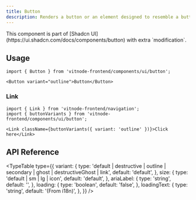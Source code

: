 ```yaml
---
title: Button
description: Renders a button or an element designed to resemble a button.
---
```


<Callout title="Shadcn UI">
  This component is part of [Shadcn
  UI](https://ui.shadcn.com/docs/components/button) with extra `modification`.
</Callout>

## Usage

```tsx
import { Button } from 'vitnode-frontend/components/ui/button';
```

```tsx
<Button variant="outline">Button</Button>
```

### Link

```tsx
import { Link } from 'vitnode-frontend/navigation';
import { buttonVariants } from 'vitnode-frontend/components/ui/button';
```

```tsx
<Link className={buttonVariants({ variant: 'outline' })}>Click here</Link>
```

## API Reference


<TypeTable
  type={{
    variant: {
      type: 'default | destructive | outline | secondary | ghost | destructiveGhost | link',
      default: 'default',
    },
    size: {
      type: 'default | sm | lg | icon',
      default: 'default',
    },
    ariaLabel: {
      type: 'string',
      default: '',
    },
    loading: {
      type: 'boolean',
      default: 'false',
    },
    loadingText: {
      type: 'string',
      default: '(From i18n)',
    },
  }}
/>
